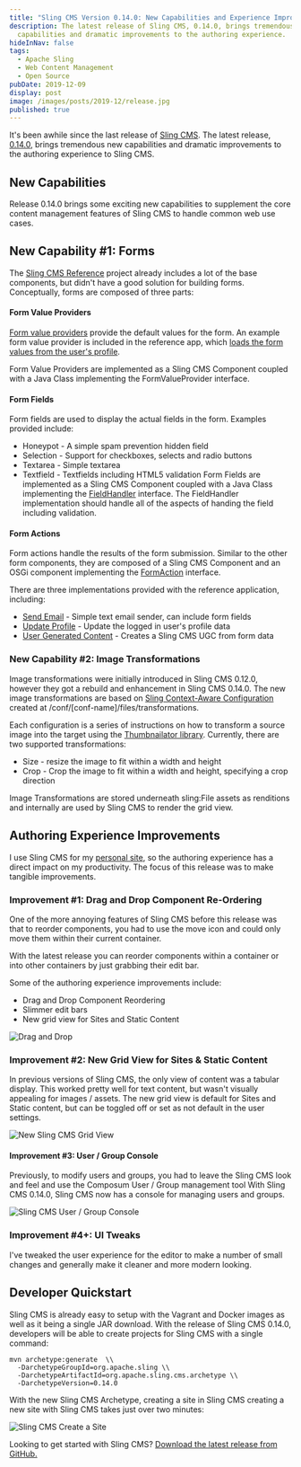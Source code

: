 ```yaml
---
title: "Sling CMS Version 0.14.0: New Capabilities and Experience Improvements"
description: The latest release of Sling CMS, 0.14.0, brings tremendous new
  capabilities and dramatic improvements to the authoring experience.
hideInNav: false
tags:
  - Apache Sling
  - Web Content Management
  - Open Source
pubDate: 2019-12-09
display: post
image: /images/posts/2019-12/release.jpg
published: true
---
```


  
It's been awhile since the last release of [Sling CMS](https://github.com/apache/sling-org-apache-sling-app-cms). The latest release, [0.14.0](https://github.com/apache/sling-org-apache-sling-app-cms/releases/tag/org.apache.sling.cms-0.14.0), brings tremendous new capabilities and dramatic improvements to the authoring experience to Sling CMS.  
  
## New Capabilities

  
Release 0.14.0 brings some exciting new capabilities to supplement the core content management features of Sling CMS to handle common web use cases.  
  
## New Capability #1: Forms

  
The [Sling CMS Reference](https://github.com/apache/sling-org-apache-sling-app-cms/blob/master/docs/reference.md) project already includes a lot of the base components, but didn't have a good solution for building forms. Conceptually, forms are composed of three parts:  
  
#### Form Value Providers

[](https://www.javadoc.io/doc/org.apache.sling/org.apache.sling.cms.reference/latest/org/apache/sling/cms/reference/forms/FormValueProvider.html)

[Form value providers](https://www.javadoc.io/doc/org.apache.sling/org.apache.sling.cms.reference/latest/org/apache/sling/cms/reference/forms/FormValueProvider.html) provide the default values for the form. An example form value provider is included in the reference app, which [loads the form values from the user's profile](https://www.javadoc.io/doc/org.apache.sling/org.apache.sling.cms.reference/latest/org/apache/sling/cms/reference/forms/impl/providers/UserProfileFormValueProvider.html).

Form Value Providers are implemented as a Sling CMS Component coupled with a Java Class implementing the FormValueProvider interface.   
  
#### Form Fields

Form fields are used to display the actual fields in the form. Examples provided include:  
* Honeypot - A simple spam prevention hidden field
* Selection - Support for checkboxes, selects and radio buttons
* Textarea - Simple textarea
* Textfield - Textfields including HTML5 validation
Form Fields are implemented as a Sling CMS Component coupled with a Java Class implementing the [FieldHandler](https://www.javadoc.io/static/org.apache.sling/org.apache.sling.cms.reference/0.14.0/org/apache/sling/cms/reference/forms/FieldHandler.html) interface. The FieldHandler implementation should handle all of the aspects of handing the field including validation.  
  
#### Form Actions

Form actions handle the results of the form submission. Similar to the other form components, they are composed of a Sling CMS Component and an OSGi component implementing the [FormAction](https://www.javadoc.io/static/org.apache.sling/org.apache.sling.cms.reference/0.14.0/org/apache/sling/cms/reference/forms/FormAction.html) interface. 

There are three implementations provided with the reference application, including:  

* [Send Email](https://www.javadoc.io/static/org.apache.sling/org.apache.sling.cms.reference/0.14.0/org/apache/sling/cms/reference/forms/impl/actions/SendEmailAction.html) \- Simple text email sender, can include form fields
* [Update Profile](https://www.javadoc.io/static/org.apache.sling/org.apache.sling.cms.reference/0.14.0/org/apache/sling/cms/reference/forms/impl/actions/UpdateProfileAction.html) \- Update the logged in user's profile data
* [User Generated Content](https://www.javadoc.io/static/org.apache.sling/org.apache.sling.cms.reference/0.14.0/org/apache/sling/cms/reference/forms/impl/actions/UserGeneratedContentAction.html) \- Creates a Sling CMS UGC from form data
  
### New Capability #2: Image Transformations

  
Image transformations were initially introduced in Sling CMS 0.12.0, however they got a rebuild and enhancement in Sling CMS 0.14.0\. The new image transformations are based on [Sling Context-Aware Configuration](https://sling.apache.org/documentation/bundles/context-aware-configuration/context-aware-configuration.html) created at /conf/\[conf-name\]/files/transformations.   
  
Each configuration is a series of instructions on how to transform a source image into the target using the [Thumbnailator library](https://github.com/coobird/thumbnailator). Currently, there are two supported transformations:  
* Size - resize the image to fit within a width and height
* Crop - Crop the image to fit within a width and height, specifying a crop direction

Image Transformations are stored underneath sling:File assets as renditions and internally are used by Sling CMS to render the grid view. 

  
## Authoring Experience Improvements

  
I use Sling CMS for my [personal site](https://www.danklco.com), so the authoring experience has a direct impact on my productivity. The focus of this release was to make tangible improvements.  
  
### Improvement #1: Drag and Drop Component Re-Ordering

  
One of the more annoying features of Sling CMS before this release was that to reorder components, you had to use the move icon and could only move them within their current container.

With the latest release you can reorder components within a container or into other containers by just grabbing their edit bar. 

  
 Some of the authoring experience improvements include:  
* Drag and Drop Component Reordering
* Slimmer edit bars
* New grid view for Sites and Static Content
  

![Drag and Drop](/images/posts/2019-12/Drag-Drop-Reorder.gif)

  

### Improvement #2: New Grid View for Sites & Static Content

  
In previous versions of Sling CMS, the only view of content was a tabular display. This worked pretty well for text content, but wasn't visually appealing for images / assets. The new grid view is default for Sites and Static content, but can be toggled off or set as not default in the user settings.  
  

![New Sling CMS Grid View](/images/posts/2019-12/New-Grid-View.png)

  

#### Improvement #3: User / Group Console

  
Previously, to modify users and groups, you had to leave the Sling CMS look and feel and use the Composum User / Group management tool With Sling CMS 0.14.0, Sling CMS now has a console for managing users and groups.

  

![Sling CMS User / Group Console](/images/posts/2019-12/User-Groups.png)

  

### Improvement #4+: UI Tweaks

  
I've tweaked the user experience for the editor to make a number of small changes and generally make it cleaner and more modern looking.   
  
## Developer Quickstart

  
Sling CMS is already easy to setup with the Vagrant and Docker images as well as it being a single JAR download. With the release of Sling CMS 0.14.0, developers will be able to create projects for Sling CMS with a single command:  
  

```
mvn archetype:generate  \\
  -DarchetypeGroupId=org.apache.sling \\
  -DarchetypeArtifactId=org.apache.sling.cms.archetype \\
  -DarchetypeVersion=0.14.0
```

  

With the new Sling CMS Archetype, creating a site in Sling CMS creating a new site with Sling CMS takes just over two minutes:

  

![Sling CMS Create a Site](/images/posts/2019-12/Sling-CMS-Create-Site.gif)

  
Looking to get started with Sling CMS? [Download the latest release from GitHub.](https://github.com/apache/sling-org-apache-sling-app-cms/releases/tag/org.apache.sling.cms-0.14.0)
